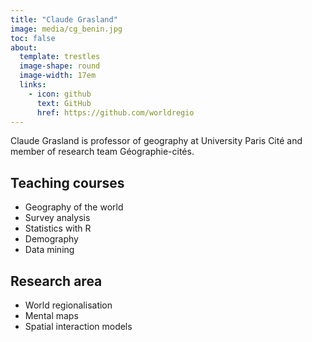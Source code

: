 ```yaml
---
title: "Claude Grasland"
image: media/cg_benin.jpg
toc: false
about: 
  template: trestles
  image-shape: round
  image-width: 17em
  links:
    - icon: github
      text: GitHub
      href: https://github.com/worldregio
---
```


:::{#hero-heading}

Claude Grasland is professor of geography at University Paris Cité and member of research team Géographie-cités. 

## Teaching courses
- Geography of the world
- Survey analysis
- Statistics with R
- Demography
- Data mining

## Research area
- World regionalisation
- Mental maps
- Spatial interaction models

:::

